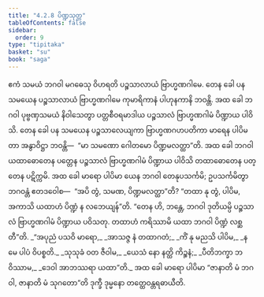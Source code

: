 ```yaml
---
title: "4.2.8 ပိဏ္ဍသုတ္တ"
tableOfContents: false
sidebar:
  order: 9
type: "tipitaka"
basket: "su"
book: "saga"
---
```



<DynamicBreadcrumb />

<Division number="154" book="saga">

<Paragraph number="858" book="saga">
ဧကံ သမယံ ဘဂဝါ မဂဓေသု ဝိဟရတိ ပဉ္စသာလာယံ ဗြာဟ္မဏဂါမေ. တေန ခေါ ပန သမယေန ပဉ္စသာလာယံ ဗြာဟ္မဏဂါမေ ကုမာရိကာနံ ပါဟုနကာနိ ဘဝန္တိ. အထ ခေါ ဘဂဝါ ပုဗ္ဗဏှသမယံ နိဝါသေတွာ ပတ္တစီဝရမာဒါယ ပဉ္စသာလံ ဗြာဟ္မဏဂါမံ ပိဏ္ဍာယ ပါဝိသိ. တေန ခေါ ပန သမယေန ပဉ္စသာလေယျကာ ဗြာဟ္မဏဂဟပတိကာ မာရေန ပါပိမတာ အနွာဝိဋ္ဌာ ဘဝန္တိ—  “မာ သမဏော ဂေါတမော ပိဏ္ဍမလတ္ထာ”တိ.
</Paragraph>

<Paragraph number="859" book="saga">
အထ ခေါ ဘဂဝါ ယထာဓောတေန ပတ္တေန ပဉ္စသာလံ ဗြာဟ္မဏဂါမံ ပိဏ္ဍာယ ပါဝိသိ တထာဓောတေန ပတ္တေန ပဋိက္ကမိ. အထ ခေါ မာရော ပါပိမာ ယေန ဘဂဝါ တေနုပသင်္ကမိ; ဥပသင်္ကမိတွာ ဘဂဝန္တံ ဧတဒဝေါစ—  “အပိ တွံ, သမဏ, ပိဏ္ဍမလတ္ထာ”တိ? “တထာ နု တွံ, ပါပိမ, အကာသိ ယထာဟံ ပိဏ္ဍံ န လဘေယျန်”တိ. “တေန ဟိ, ဘန္တေ, ဘဂဝါ ဒုတိယမ္ပိ ပဉ္စသာလံ ဗြာဟ္မဏဂါမံ ပိဏ္ဍာယ ပဝိသတု. တထာဟံ ကရိဿာမိ ယထာ ဘဂဝါ ပိဏ္ဍံ လစ္ဆတီ”တိ.
</Paragraph>

<Paragraph number="860" type="verses" book="saga">
_“အပုညံ ပသဝိ မာရော,_  
_အာသဇ္ဇ နံ တထာဂတံ;_  
_ကိံ နု မညသိ ပါပိမ,_  
_န မေ ပါပံ ဝိပစ္စတိ._  

</Paragraph>

<Paragraph number="861" type="verses" book="saga">
_သုသုခံ ဝတ ဇီဝါမ,_  
_ယေသံ နော နတ္ထိ ကိဉ္စနံ;_  
_ပီတိဘက္ခာ ဘဝိဿာမ,_  
_ဒေဝါ အာဘဿရာ ယထာ”တိ._  

</Paragraph>

<Paragraph number="862" book="saga">
အထ ခေါ မာရော ပါပိမာ “ဇာနာတိ မံ ဘဂဝါ, ဇာနာတိ မံ သုဂတော”တိ ဒုက္ခီ ဒုမ္မနော တတ္ထေဝန္တရဓာယီတိ.
</Paragraph>
</Division>